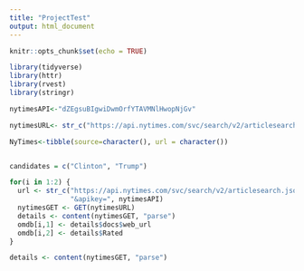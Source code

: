 ```yaml
---
title: "ProjectTest"
output: html_document
---
```


```r
knitr::opts_chunk$set(echo = TRUE)
```


```r
library(tidyverse)
library(httr)
library(rvest)
library(stringr)
```


```r
nytimesAPI<-"dZEgsuBIgwiDwmOrfYTAVMNlHwopNjGv"

nytimesURL<- str_c("https://api.nytimes.com/svc/search/v2/articlesearch.json?facet_field=day_of_week&facet=true&begin_date=20161001&end_date=20161031&api-key=", nytimesAPI)

NyTimes<-tibble(source=character(), url = character())


candidates = c("Clinton", "Trump")

for(i in 1:2) {
  url <- str_c("https://api.nytimes.com/svc/search/v2/articlesearch.json?fq=source:('The New York Times')api-key=",movies[i],
               "&apikey=", nytimesAPI)
  nytimesGET <- GET(nytimesURL)
  details <- content(nytimesGET, "parse")
  omdb[i,1] <- details$docs$web_url
  omdb[i,2] <- details$Rated
}

details <- content(nytimesGET, "parse")


```

